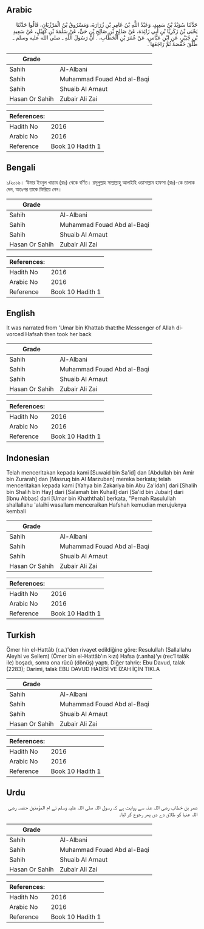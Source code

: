 ## Arabic


<div dir="rtl" lang="ar" style={{fontSize:'larger',backgroundColor:'#f8f9fa',padding:20}}>
حَدَّثَنَا سُوَيْدُ بْنُ سَعِيدٍ، وَعَبْدُ اللَّهِ بْنُ عَامِرِ بْنِ زُرَارَةَ، وَمَسْرُوقُ بْنُ الْمَرْزُبَانِ، قَالُوا حَدَّثَنَا يَحْيَى بْنُ زَكَرِيَّا بْنِ أَبِي زَائِدَةَ، عَنْ صَالِحِ بْنِ صَالِحِ بْنِ حَىٍّ، عَنْ سَلَمَةَ بْنِ كُهَيْلٍ، عَنْ سَعِيدِ بْنِ جُبَيْرٍ، عَنِ ابْنِ عَبَّاسٍ، عَنْ عُمَرَ بْنِ الْخَطَّابِ، ‏.‏ أَنَّ رَسُولَ اللَّهِ ـ صلى الله عليه وسلم ـ طَلَّقَ حَفْصَةَ ثُمَّ رَاجَعَهَا ‏.‏
</div>
<div style={{backgroundColor:'#f8f9fa',padding:20, marginBottom: 10}}><table> <thead> <tr> <th>Grade</th> <th></th> </tr> </thead> <tbody> <tr><td>Sahih</td><td>Al-Albani</td></tr><tr><td>Sahih</td><td>Muhammad Fouad Abd al-Baqi</td></tr><tr><td>Sahih</td><td>Shuaib Al Arnaut</td></tr><tr><td>Hasan Or Sahih</td><td>Zubair Ali Zai</td></tr></tbody></table><table> <thead> <tr> <th>References:</th> <th></th> </tr> </thead> <tbody><tr><td>Hadith No</td><td>2016</td></tr><tr><td>Arabic No</td><td>2016</td></tr><tr><td>Reference</td><td>Book 10 Hadith 1</td></tr></tbody></table></div>

## Bengali


<div dir="ltr" lang="bn" style={{fontSize:'larger',backgroundColor:'#f8f9fa',padding:20}}>
১/২০১৬। ‘উমার ইবনুল খাত্তাব (রাঃ) থেকে বর্ণিত। রসূলুল্লাহ সাল্লাল্লাহু আলাইহি ওয়াসাল্লাম হাফসা (রাঃ)-কে তালাক দেন, অতঃপর তাকে ফিরিয়ে নেন।
</div>
<div style={{backgroundColor:'#f8f9fa',padding:20, marginBottom: 10}}><table> <thead> <tr> <th>Grade</th> <th></th> </tr> </thead> <tbody> <tr><td>Sahih</td><td>Al-Albani</td></tr><tr><td>Sahih</td><td>Muhammad Fouad Abd al-Baqi</td></tr><tr><td>Sahih</td><td>Shuaib Al Arnaut</td></tr><tr><td>Hasan Or Sahih</td><td>Zubair Ali Zai</td></tr></tbody></table><table> <thead> <tr> <th>References:</th> <th></th> </tr> </thead> <tbody><tr><td>Hadith No</td><td>2016</td></tr><tr><td>Arabic No</td><td>2016</td></tr><tr><td>Reference</td><td>Book 10 Hadith 1</td></tr></tbody></table></div>

## English


<div dir="ltr" lang="en" style={{fontSize:'larger',backgroundColor:'#f8f9fa',padding:20}}>
It was narrated from 'Umar bin Khattab that:the Messenger of Allah divorced Hafsah then took her back
</div>
<div style={{backgroundColor:'#f8f9fa',padding:20, marginBottom: 10}}><table> <thead> <tr> <th>Grade</th> <th></th> </tr> </thead> <tbody> <tr><td>Sahih</td><td>Al-Albani</td></tr><tr><td>Sahih</td><td>Muhammad Fouad Abd al-Baqi</td></tr><tr><td>Sahih</td><td>Shuaib Al Arnaut</td></tr><tr><td>Hasan Or Sahih</td><td>Zubair Ali Zai</td></tr></tbody></table><table> <thead> <tr> <th>References:</th> <th></th> </tr> </thead> <tbody><tr><td>Hadith No</td><td>2016</td></tr><tr><td>Arabic No</td><td>2016</td></tr><tr><td>Reference</td><td>Book 10 Hadith 1</td></tr></tbody></table></div>

## Indonesian


<div dir="ltr" lang="id" style={{fontSize:'larger',backgroundColor:'#f8f9fa',padding:20}}>
Telah menceritakan kepada kami [Suwaid bin Sa'id] dan [Abdullah bin Amir bin Zurarah] dan [Masruq bin Al Marzuban] mereka berkata; telah menceritakan kepada kami [Yahya bin Zakariya bin Abu Za'idah] dari [Shalih bin Shalih bin Hay] dari [Salamah bin Kuhail] dari [Sa'id bin Jubair] dari [Ibnu Abbas] dari [Umar bin Khaththab] berkata, "Pernah Rasulullah shallallahu 'alaihi wasallam menceraikan Hafshah kemudian merujuknya kembali
</div>
<div style={{backgroundColor:'#f8f9fa',padding:20, marginBottom: 10}}><table> <thead> <tr> <th>Grade</th> <th></th> </tr> </thead> <tbody> <tr><td>Sahih</td><td>Al-Albani</td></tr><tr><td>Sahih</td><td>Muhammad Fouad Abd al-Baqi</td></tr><tr><td>Sahih</td><td>Shuaib Al Arnaut</td></tr><tr><td>Hasan Or Sahih</td><td>Zubair Ali Zai</td></tr></tbody></table><table> <thead> <tr> <th>References:</th> <th></th> </tr> </thead> <tbody><tr><td>Hadith No</td><td>2016</td></tr><tr><td>Arabic No</td><td>2016</td></tr><tr><td>Reference</td><td>Book 10 Hadith 1</td></tr></tbody></table></div>

## Turkish


<div dir="ltr" lang="tr" style={{fontSize:'larger',backgroundColor:'#f8f9fa',padding:20}}>
Ömer hin el-Hattâb (r.a.)'den rivayet edildiğine göre: Resulullah (Sallallahu Aleyhi ve Sellem) (Ömer bin el-Hattâb'ın kızı) Hafsa (r.anha)'yı (rec'î talâk ile) boşadı, sonra ona rücû (dönüş) yaptı. Diğer tahric: Ebu Davud, talak (2283); Darimi, talak EBU DAVUD HADİSİ VE İZAH İÇİN TIKLA
</div>
<div style={{backgroundColor:'#f8f9fa',padding:20, marginBottom: 10}}><table> <thead> <tr> <th>Grade</th> <th></th> </tr> </thead> <tbody> <tr><td>Sahih</td><td>Al-Albani</td></tr><tr><td>Sahih</td><td>Muhammad Fouad Abd al-Baqi</td></tr><tr><td>Sahih</td><td>Shuaib Al Arnaut</td></tr><tr><td>Hasan Or Sahih</td><td>Zubair Ali Zai</td></tr></tbody></table><table> <thead> <tr> <th>References:</th> <th></th> </tr> </thead> <tbody><tr><td>Hadith No</td><td>2016</td></tr><tr><td>Arabic No</td><td>2016</td></tr><tr><td>Reference</td><td>Book 10 Hadith 1</td></tr></tbody></table></div>

## Urdu


<div dir="rtl" lang="ur" style={{fontSize:'larger',backgroundColor:'#f8f9fa',padding:20}}>
عمر بن خطاب رضی اللہ عنہ سے روایت ہے کہ رسول اللہ صلی اللہ علیہ وسلم نے ام المؤمنین حفصہ رضی اللہ عنہا کو طلاق دے دی پھر رجوع کر لیا۔
</div>
<div style={{backgroundColor:'#f8f9fa',padding:20, marginBottom: 10}}><table> <thead> <tr> <th>Grade</th> <th></th> </tr> </thead> <tbody> <tr><td>Sahih</td><td>Al-Albani</td></tr><tr><td>Sahih</td><td>Muhammad Fouad Abd al-Baqi</td></tr><tr><td>Sahih</td><td>Shuaib Al Arnaut</td></tr><tr><td>Hasan Or Sahih</td><td>Zubair Ali Zai</td></tr></tbody></table><table> <thead> <tr> <th>References:</th> <th></th> </tr> </thead> <tbody><tr><td>Hadith No</td><td>2016</td></tr><tr><td>Arabic No</td><td>2016</td></tr><tr><td>Reference</td><td>Book 10 Hadith 1</td></tr></tbody></table></div>